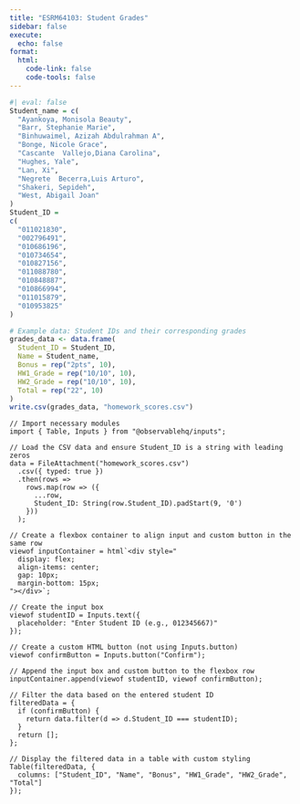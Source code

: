```yaml
---
title: "ESRM64103: Student Grades"
sidebar: false
execute: 
  echo: false
format: 
  html:
    code-link: false
    code-tools: false
---
```


```r
#| eval: false
Student_name = c(
  "Ayankoya, Monisola Beauty",
  "Barr, Stephanie Marie",
  "Binhuwaimel, Azizah Abdulrahman A",
  "Bonge, Nicole Grace",
  "Cascante  Vallejo,Diana Carolina",
  "Hughes, Yale",
  "Lan, Xi",
  "Negrete  Becerra,Luis Arturo",
  "Shakeri, Sepideh",
  "West, Abigail Joan"
)
Student_ID = 
c(
  "011021830",
  "002796491",
  "010686196",
  "010734654",
  "010827156",
  "011088780",
  "010848887",
  "010866994",
  "011015879",
  "010953825"
)

# Example data: Student IDs and their corresponding grades
grades_data <- data.frame(
  Student_ID = Student_ID,
  Name = Student_name,
  Bonus = rep("2pts", 10),
  HW1_Grade = rep("10/10", 10),
  HW2_Grade = rep("10/10", 10),
  Total = rep("22", 10)
)
write.csv(grades_data, "homework_scores.csv")
```

```ojs
// Import necessary modules
import { Table, Inputs } from "@observablehq/inputs";

// Load the CSV data and ensure Student_ID is a string with leading zeros
data = FileAttachment("homework_scores.csv")
  .csv({ typed: true })
  .then(rows =>
    rows.map(row => ({
      ...row,
      Student_ID: String(row.Student_ID).padStart(9, '0')
    }))
  );

// Create a flexbox container to align input and custom button in the same row
viewof inputContainer = html`<div style="
  display: flex;
  align-items: center;
  gap: 10px;
  margin-bottom: 15px;
"></div>`;

// Create the input box
viewof studentID = Inputs.text({
  placeholder: "Enter Student ID (e.g., 012345667)"
});

// Create a custom HTML button (not using Inputs.button)
viewof confirmButton = Inputs.button("Confirm");

// Append the input box and custom button to the flexbox row
inputContainer.append(viewof studentID, viewof confirmButton);

// Filter the data based on the entered student ID
filteredData = {
  if (confirmButton) {
    return data.filter(d => d.Student_ID === studentID);
  }
  return [];
};

// Display the filtered data in a table with custom styling
Table(filteredData, {
  columns: ["Student_ID", "Name", "Bonus", "HW1_Grade", "HW2_Grade", "Total"]
});


```
